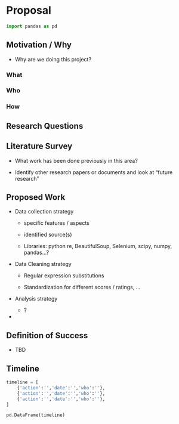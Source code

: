 # Proposal

```python
import pandas as pd
```

## Motivation / Why

* Why are we doing this project?

### What

### Who

### How

## Research Questions

## Literature Survey

* What work has been done previously in this area?

* Identify other research papers or documents and look at "future research"

## Proposed Work

* Data collection strategy

    * specific features / aspects

    * identified source(s)

    * Libraries:  python re, BeautifulSoup, Selenium, scipy, numpy, pandas...?

* Data Cleaning strategy

    * Regular expression substitutions

    * Standardization for different scores / ratings, ...

* Analysis strategy

    * ?

* 

## Definition of Success

* TBD

## Timeline

```python
timeline = [
    {'action':'','date':'','who':''},
    {'action':'','date':'','who':''},
    {'action':'','date':'','who':''},
]

pd.DataFrame(timeline)
```